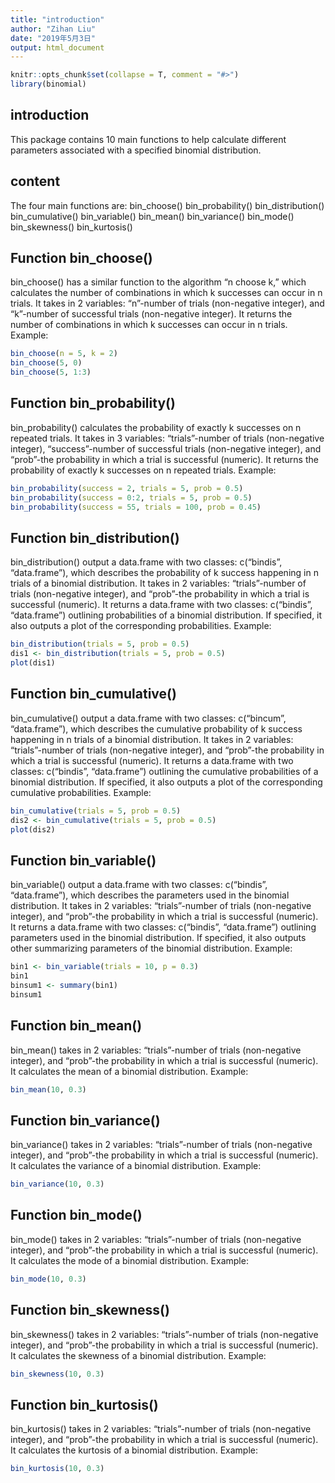 ```yaml
---
title: "introduction"
author: "Zihan Liu"
date: "2019年5月3日"
output: html_document
---
```


```r
knitr::opts_chunk$set(collapse = T, comment = "#>")
library(binomial)
```

## introduction
This package contains 10 main functions to help calculate different parameters associated with a specified binomial distribution.

## content
The four main functions are:
bin_choose()
bin_probability()
bin_distribution()
bin_cumulative()
bin_variable()
bin_mean()
bin_variance()
bin_mode()
bin_skewness()
bin_kurtosis()

## Function bin_choose()
bin_choose() has a similar function to the algorithm "n choose k," which calculates the number of combinations in which k successes can occur in n trials. It takes in 2 variables: "n"-number of trials (non-negative integer), and "k"-number of successful trials (non-negative integer). It returns the number of combinations in which k successes can occur in n trials. Example:
```r
bin_choose(n = 5, k = 2)
bin_choose(5, 0)
bin_choose(5, 1:3)
```

## Function bin_probability()
bin_probability() calculates the probability of exactly k successes on n repeated trials. It takes in 3 variables: "trials"-number of trials (non-negative integer), "success"-number of successful trials (non-negative integer), and "prob"-the probability in which a trial is successful (numeric). It returns the probability of exactly k successes on n repeated trials. Example:
```r
bin_probability(success = 2, trials = 5, prob = 0.5)
bin_probability(success = 0:2, trials = 5, prob = 0.5)
bin_probability(success = 55, trials = 100, prob = 0.45)
```

## Function bin_distribution()
bin_distribution() output a data.frame with two classes: c("bindis", "data.frame"), which describes the probability of k success happening in n trials of a binomial distribution. It takes in 2 variables: "trials"-number of trials (non-negative integer), and "prob"-the probability in which a trial is successful (numeric). It returns a data.frame with two classes: c("bindis", "data.frame") outlining probabilities of a binomial distribution. If specified, it also outputs a plot of the corresponding probabilities. Example:
```r
bin_distribution(trials = 5, prob = 0.5)
dis1 <- bin_distribution(trials = 5, prob = 0.5)
plot(dis1)
```

## Function bin_cumulative()
bin_cumulative() output a data.frame with two classes: c("bincum", "data.frame"), which describes the cumulative probability of k success happening in n trials of a binomial distribution. It takes in 2 variables: "trials"-number of trials (non-negative integer), and "prob"-the probability in which a trial is successful (numeric). It returns a data.frame with two classes: c("bindis", "data.frame") outlining the cumulative probabilities of a binomial distribution. If specified, it also outputs a plot of the corresponding cumulative probabilities. Example:
```r
bin_cumulative(trials = 5, prob = 0.5)
dis2 <- bin_cumulative(trials = 5, prob = 0.5)
plot(dis2)
```

## Function bin_variable()
bin_variable() output a data.frame with two classes: c("bindis", "data.frame"), which describes the parameters used in the binomial distribution. It takes in 2 variables: "trials"-number of trials (non-negative integer), and "prob"-the probability in which a trial is successful (numeric). It returns a data.frame with two classes: c("bindis", "data.frame") outlining parameters used in the binomial distribution. If specified, it also outputs other summarizing parameters of the binomial distribution. Example:
```r
bin1 <- bin_variable(trials = 10, p = 0.3)
bin1
binsum1 <- summary(bin1)
binsum1
```

## Function bin_mean()
bin_mean() takes in 2 variables: "trials"-number of trials (non-negative integer), and "prob"-the probability in which a trial is successful (numeric). It calculates the mean of a binomial distribution. Example:
```r
bin_mean(10, 0.3)
```

## Function bin_variance()
bin_variance() takes in 2 variables: "trials"-number of trials (non-negative integer), and "prob"-the probability in which a trial is successful (numeric). It calculates the variance of a binomial distribution. Example:
```r
bin_variance(10, 0.3)
```

## Function bin_mode()
bin_mode() takes in 2 variables: "trials"-number of trials (non-negative integer), and "prob"-the probability in which a trial is successful (numeric). It calculates the mode of a binomial distribution. Example:
```r
bin_mode(10, 0.3)
```

## Function bin_skewness()
bin_skewness() takes in 2 variables: "trials"-number of trials (non-negative integer), and "prob"-the probability in which a trial is successful (numeric). It calculates the skewness of a binomial distribution. Example:
```r
bin_skewness(10, 0.3)
```

## Function bin_kurtosis()
bin_kurtosis() takes in 2 variables: "trials"-number of trials (non-negative integer), and "prob"-the probability in which a trial is successful (numeric). It calculates the kurtosis of a binomial distribution. Example:
```r
bin_kurtosis(10, 0.3)
```

